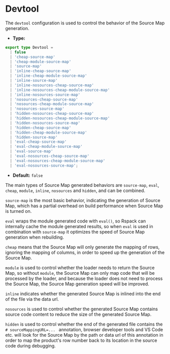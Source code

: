 # Devtool

The `devtool` configuration is used to control the behavior of the Source Map generation.

- **Type:**

```ts
export type Devtool =
  | false
  | 'cheap-source-map'
  | 'cheap-module-source-map'
  | 'source-map'
  | 'inline-cheap-source-map'
  | 'inline-cheap-module-source-map'
  | 'inline-source-map'
  | 'inline-nosources-cheap-source-map'
  | 'inline-nosources-cheap-module-source-map'
  | 'inline-nosources-source-map'
  | 'nosources-cheap-source-map'
  | 'nosources-cheap-module-source-map'
  | 'nosources-source-map'
  | 'hidden-nosources-cheap-source-map'
  | 'hidden-nosources-cheap-module-source-map'
  | 'hidden-nosources-source-map'
  | 'hidden-cheap-source-map'
  | 'hidden-cheap-module-source-map'
  | 'hidden-source-map'
  | 'eval-cheap-source-map'
  | 'eval-cheap-module-source-map'
  | 'eval-source-map'
  | 'eval-nosources-cheap-source-map'
  | 'eval-nosources-cheap-module-source-map'
  | 'eval-nosources-source-map';
```

- **Default:** `false`

The main types of Source Map generated behaviors are `source-map`, `eval`, `cheap`, `module`, `inline`, `nosources` and `hidden`, and can be combined.

`source-map` is the most basic behavior, indicating the generation of Source Map, which has a partial overhead on build performance when Source Map is turned on.

`eval` wraps the module generated code with `eval()`, so Rspack can internally cache the module generated results, so when `eval` is used in combination with `source-map` it optimizes the speed of Source Map generation when rebuilding.

`cheap` means that the Source Map will only generate the mapping of rows, ignoring the mapping of columns, in order to speed up the generation of the Source Map.

`module` is used to control whether the loader needs to return the Source Map, so without `module`, the Source Map can only map code that will be processed by the loader, and because the loader does not need to process the Source Map, the Source Map generation speed will be improved.

`inline` indicates whether the generated Source Map is inlined into the end of the file via the data url.

`nosources` is used to control whether the generated Source Map contains source code content to reduce the size of the generated Source Map.

`hidden` is used to control whether the end of the generated file contains the `# sourceMappingURL=... ` annotation, browser developer tools and VS Code etc. will look for the Source Map by the path or data url of this annotation in order to map the product's row number back to its location in the source code during debugging.

